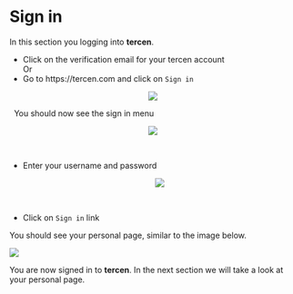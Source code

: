 # Sign in

In this section you logging into __tercen__.

* Click on the verification email for your tercen account\
Or
* Go to https://tercen.com and click on  `Sign in`

<center><img src="images/signin.png"></center>
\ 
You should now see the sign in menu
 
<center><img src="images/signin_empty.png"></center>
\ 

* Enter your username and password
<center><img src="images/signin_filled.png"></center>
\ 

* Click on `Sign in` link

You should see your personal page, similar to the image below.
\ 

<img src="images/personal_page.png">

You are now signed in to __tercen__.
In the next section we will take a look at your personal page.